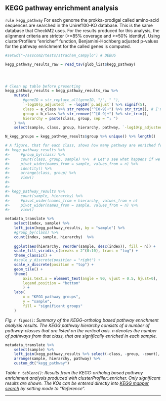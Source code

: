 ## KEGG pathway enrichment analysis

`rule kegg_pathway` For each genome the prokka-prodigal called amino-acid sequences are searched in the Uniref100-KO database. This is the same database that CheckM2 uses. For the results produced for this analysis, the alignment criteria are stricter (>=85% coverage and >=50% identity). Using clusterProfilers "enricher" function, Benjamini-Hochberg adjusted p-values for the pathway enrichment for the called genes is computed.

```r

#setwd("~/asscom2/tests/strachan_campylo") # DEBUG

kegg_pathway_results_raw = read_tsv(glob_list$kegg_pathway)




# Clean up table before presenting
kegg_pathway_results = kegg_pathway_results_raw %>% 
    mutate(
        #geneID = str_replace_all(geneID, "/", " "),
        `-log10(p_adjusted)` = -log10(`p.adjust`) %>% signif(5),
        class = a_class %>% str_remove("^[0-9]+") %>% str_trim(), # I'm removing the number codes in front as they're too long and unnecessary.
        group = b_class %>% str_remove("^[0-9]+") %>% str_trim(),
        hierarchy = paste(class, group, sep = "; ") 
    ) %>% 
    select(sample, class, group, hierarchy, pathway, `-log10(p_adjusted)`, `gene ratio` = GeneRatio, KOs = geneID, count = Count)

N_kegg_groups = kegg_pathway_results$group %>% unique() %>% length()


```



```r


# A figure, that for each class, shows how many pathway are enriched for.
#> kegg_pathway_results %>%
#>     #group_by(class) %>%
#>     count(class, group, sample) %>%  # Let's see what happens if we have both class and group
#>     pivot_wider(names_from = sample, values_from = n) %>% 
#>     identity() %>% 
#>     arrange(class, group) %>% 
#>     view()
#> 
#> 
#> kegg_pathway_results %>%
#>     count(sample, hierarchy) %>% 
#>     #pivot_wider(names_from = hierarchy, values_from = n)
#>     pivot_wider(names_from = sample, values_from = n) %>%
#>     view()

metadata_translate %>% 
    select(index, sample) %>%
    left_join(kegg_pathway_results, by = "sample") %>%
    #group_by(class) %>%
    count(index, sample, hierarchy)  %>% 
    
    ggplot(aes(hierarchy, reorder(sample, desc(index)), fill = n)) + 
    scale_fill_viridis_c(breaks = 2^(0:10), trans = "log") +
    theme_classic() + 
    #scale_y_discrete(position = "right") +
    scale_x_discrete(position = "top") +
    geom_tile() + 
    theme(
        axis.text.x = element_text(angle = 90, vjust = 0.5, hjust=0),
        legend.position = "bottom"
        ) +
    labs(
        x = "KEGG pathway groups",
        y = "sample",
        fill = "significant groups"
    )

```

*Fig. `r figno()`: Summary of the KEGG-ortholog based pathway enrichment analysis results. The KEGG pathway hierarchy consists of a number of pathway-classes that are listed on the vertical axis. n denotes the number of pathways from that class, that are significally enriched in each sample.*


```r
metadata_translate %>% 
    select(sample) %>% 
    left_join(kegg_pathway_results %>% select(-class, -group, -count), by = "sample") %>% 
    arrange(sample, hierarchy, pathway) %>% 
    custom_dt("kegg_pathway")


```

*Table `r tableno()`: Results from the KEGG-ortholog based pathway enrichment analysis produced with clusterProfiler::enricher. Only significant results are shown. The KOs can be entered directly into [KEGG mapper search](https://www.genome.jp/kegg/mapper/search.html) by setting mode to "Reference".*


---